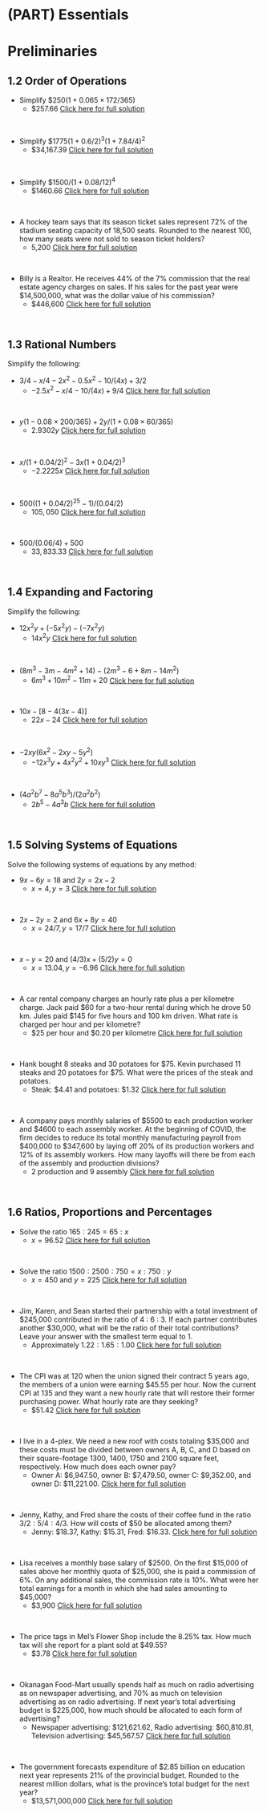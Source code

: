 #  (PART)  Essentials {-}

#  Preliminaries



##  1.2  Order of Operations {-}



*  Simplify  $\$250 ( 1 + 0.065 × 172/365)$
    *  $257.66  [Click here for full solution](https://www.youtube.com/watch?v=bpgDtSvmLt0)
<p>&nbsp;</p>
    
*  Simplify  $\$1775 ( 1 + 0.6/2)^3( 1 + 7.84/4)^2$
    *  $34,167.39  [Click here for full solution](https://www.youtube.com/watch?v=dPtWFsmhBI0)
<p>&nbsp;</p>  
    
*  Simplify  $\$1500/(1+ 0.08/12)^4$
    *  $1460.66  [Click here for full solution](https://www.youtube.com/watch?v=nAlCJJ7F3nQ)
<p>&nbsp;</p>  

*  A hockey team says that its season ticket sales represent 72% of
the stadium seating capacity of 18,500 seats. Rounded to the nearest 100,
how many seats were not sold to season ticket holders?
    *  5,200  [Click here for full solution](https://www.youtube.com/watch?v=r-YA7n_3RWY)
<p>&nbsp;</p>
    
*  Billy is a Realtor. He receives 44% of the 7% commission that the real estate
agency charges on sales. If his sales for the past year were $14,500,000, what was the dollar
value of his commission?
    *  \$446,600  [Click here for full solution](https://www.youtube.com/watch?v=qoo0mt3FgQ8)
<p>&nbsp;</p>



##  1.3  Rational Numbers {-}

Simplify the following:

*  $3/4 - x/4 - 2x^2 - 0.5 x^2 − 10/(4x) + 3/2$
    *  $-2.5x^2 - x/4 - 10/(4x)+ 9/4$  [Click here for full solution](https://www.youtube.com/watch?v=tIk7EkumoAw)
<p>&nbsp;</p>


*  $y(1 − 0.08 \times 200/365) + 2y/(1 + 0.08 \times 60/365)$
    *  $2.9302y$  [Click here for full solution](https://www.youtube.com/watch?v=u3EWjZLyUvU&t=5s)
<p>&nbsp;</p>


*  $x/(1 + 0.04/2)^2 − 3x (1 + 0.04/2)^3$
    *  $-2.2225x$  [Click here for full solution](https://www.youtube.com/watch?v=aev4KtTo99c)
<p>&nbsp;</p>


*  $500((1 + 0.04/2)^25 - 1)/(0.04/2)$
    * $105,050$  [Click here for full solution](https://www.youtube.com/watch?v=uTtT9hn4rmA&t=2s)
<p>&nbsp;</p>


*  $500/(0.06/4) + 500$
    *  $33,833.33$  [Click here for full solution](https://www.youtube.com/watch?v=FLYaSFsqH5A)
<p>&nbsp;</p>

##  1.4  Expanding and Factoring {-}

Simplify the following:  

*  $12x^2y + (−5x^2y) − (−7x^2y)$
    *  $14x^2y$   [Click here for full solution](https://www.youtube.com/watch?v=PMlvcOMKILc)
<p>&nbsp;</p> 
    
*  $(8m^3 − 3m − 4m^2 + 14) − (2m^3 − 6 + 8m − 14m^2)$
    *  $6m^3 + 10m^2 - 11m + 20$  [Click here for full solution](https://www.youtube.com/watch?v=poKHlgg34pU)
<p>&nbsp;</p>  
    
*  $10x− [8 − 4(3x − 4)]$
    *  $22x - 24$   [Click here for full solution](https://www.youtube.com/watch?v=LOTdpEzEVrk)
<p>&nbsp;</p>
    
*  $−2xy(6x^2 − 2xy − 5y^2)$
    *  $-12x^3y + 4x^2y^2 + 10xy^3$  [Click here for full solution](https://www.youtube.com/watch?v=QCpCmtvZrr8)
<p>&nbsp;</p>
    
*  $(4a^2b^7 - 8a^5b^3)/(2a^2b^2)$
    *  $2b^5 - 4a^3b$  [Click here for full solution](https://www.youtube.com/watch?v=Zb8b77JlH_o)
<p>&nbsp;</p>
    


##  1.5  Solving Systems of Equations {-}

Solve the following systems of equations by any method:

*  $9x-6y = 18$ and $2y = 2x - 2$
    *  $x = 4, y = 3$  [Click here for full solution](https://www.youtube.com/watch?v=OOgqVeiXDZQ&t=11s)
<p>&nbsp;</p>


*  $2x - 2y = 2$ and $6x + 8y = 40$
    *  $x = 24/7, y = 17/7$  [Click here for full solution](https://www.youtube.com/watch?v=FXnmALrqdoE&t=6s)
<p>&nbsp;</p>


*  $x - y = 20$ and $(4/3)x + (5/2)y = 0$
    *  $x = 13.04, y = -6.96$  [Click here for full solution](https://www.youtube.com/watch?v=Rrcd9LUWSk0&t=44s)
<p>&nbsp;</p>


*  A car rental company charges an hourly rate plus a per kilometre charge. Jack paid \$60 for a two-hour rental during which he drove 50 km. Jules paid \$145 for five hours and 100 km driven. What rate is charged per hour and per kilometre?
    *  \$25 per hour and \$0.20 per kilometre  [Click here for full solution](https://www.youtube.com/watch?v=cGv30YaK8-Y&t=15s)
<p>&nbsp;</p>


*  Hank bought 8 steaks and 30 potatoes for \$75. Kevin purchased 11 steaks and 20 potatoes for \$75. What were the prices of the steak and potatoes.
    *  Steak:  \$4.41 and potatoes: \$1.32   [Click here for full solution](https://www.youtube.com/watch?v=tw-oi36K4os)
<p>&nbsp;</p> 


*  A company pays monthly salaries of \$5500 to each production worker and \$4600 to each assembly worker. At the beginning of COVID, the firm decides to reduce its total monthly manufacturing payroll from \$400,000 to \$347,600 by laying off 20% of its production workers and 12% of its assembly workers. How many layoffs will there be from each of the assembly and production divisions?
    *  2 production and 9 assembly  [Click here for full solution](https://www.youtube.com/watch?v=X-FTiqnkV0E)
<p>&nbsp;</p>

##  1.6  Ratios, Proportions and Percentages {-}




*  Solve the ratio $165 : 245 = 65 : x$
    *  $x = 96.52$  [Click here for full solution](https://www.youtube.com/watch?v=-iqsQtiylrM&t=6s)
<p>&nbsp;</p>  


*  Solve the ratio $1500: 2500 : 750 = x : 750 : y$
    *  $x = 450$ and $y = 225$  [Click here for full solution](https://www.youtube.com/watch?v=rAFOVVD1fYw)
<p>&nbsp;</p>


*  Jim, Karen, and Sean started their partnership with a total investment of
\$245,000 contributed in the ratio of 4 : 6 : 3. If each partner contributes another \$30,000, what will be the ratio of their total contributions?  Leave your answer with the smallest term equal to 1.
    *  Approximately $1.22 : 1.65 : 1.00$  [Click here for full solution](https://www.youtube.com/watch?v=OLJEk7oBbO0)
<p>&nbsp;</p>


*  The CPI was at 120 when the union signed their contract 5 years ago, the members of a union were earning $45.55 per hour. Now the current CPI at 135 and they want a new hourly rate that will restore their former purchasing power. What hourly rate are they seeking?
    *  $51.42   [Click here for full solution](https://www.youtube.com/watch?v=Pn6NUm0Falo)
<p>&nbsp;</p>


*  I live in a 4-plex.  We need a new roof with costs totaling $35,000 and these costs must be divided between owners A, B, C, and D based on their square-footage 1300, 1400, 1750 and 2100 square feet, respectively.  How much does each owner pay?
    *  Owner A: \$6,947.50, owner B: \$7,479.50, owner C: \$9,352.00, and owner D:  \$11,221.00.    [Click here for full solution](https://www.youtube.com/watch?v=2fgmPIiv-kk&t=34s)
<p>&nbsp;</p>


*  Jenny, Kathy, and Fred share the costs of their coffee fund in the ratio $3/2 : 5/4 : 4/3$. How
will costs of $50 be allocated among them?
    *  Jenny: \$18.37, Kathy: \$15.31, Fred: \$16.33.    [Click here for full solution](https://www.youtube.com/watch?v=8rOt7sE9To8&t=24s)
<p>&nbsp;</p>


*  Lisa receives a monthly base salary of \$2500. On the first \$15,000 of sales above her monthly quota of \$25,000, she is paid a commission of 6%. On any additional sales, the commission rate is 10%. What were her total earnings for a month in which she had sales amounting to \$45,000?
    *  \$3,900    [Click here for full solution](https://www.youtube.com/watch?v=Vcs2qqbIzn8)
<p>&nbsp;</p>


*  The price tags in Mel’s Flower Shop include the 8.25% tax. How much tax will she report for a plant sold at \$49.55?
    *  \$3.78    [Click here for full solution](https://www.youtube.com/watch?v=R27fdohO1A0)
<p>&nbsp;</p>


*  Okanagan Food-Mart usually spends half as much on radio advertising as on newspaper advertising, and 70% as much on television advertising as on radio advertising. If next year’s total advertising budget is \$225,000, how much should be allocated to each form of advertising? 
    *  Newspaper advertising: \$121,621.62,  Radio advertising: \$60,810.81, Television advertising: \$45,567.57    [Click here for full solution](https://www.youtube.com/watch?v=aOCDt4cNzlY&t=29s)
<p>&nbsp;</p>


*  The government forecasts expenditure of $2.85 billion on education next year represents 21% of the provincial budget. Rounded to the nearest million dollars, what is the province’s total budget for the next year?
    *  \$13,571,000,000    [Click here for full solution](https://www.youtube.com/watch?v=OUcXu0UkvRQ)
<p>&nbsp;</p>
